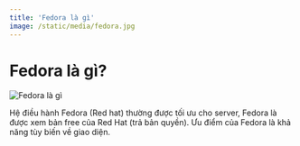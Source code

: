```yaml
---
title: 'Fedora là gì'
image: /static/media/fedora.jpg
---
```


# Fedora là gì?

![Fedora là gì](/static/media/fedora.jpg)

Hệ điều hành Fedora (Red hat) thường được tối ưu cho server, Fedora là được xem bản free của Red Hat (trả bản quyền). Ưu điểm của Fedora là khả năng tùy biến về giao diện.
